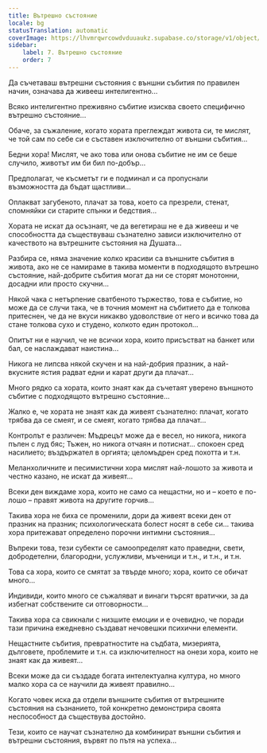 ```yaml
---
title: Вътрешно състояние
locale: bg
statusTranslation: automatic
coverImage: https://lhvmrqwrcowdvduuaukz.supabase.co/storage/v1/object/public/strapi-uploads/small_cover-tratado-de-psicologia-revolucionaria.webp-5e15e1cec4e0ebebcde5d7fc7565d8fd.webp
sidebar:
    label: 7. Вътрешно състояние
    order: 7
---
```

Да съчетаваш вътрешни състояния с външни събития по правилен начин, означава да живееш интелигентно...

Всяко интелигентно преживяно събитие изисква своето специфично вътрешно състояние...

Обаче, за съжаление, когато хората преглеждат живота си, те мислят, че той сам по себе си е съставен изключително от външни събития...

Бедни хора! Мислят, че ако това или онова събитие не им се беше случило, животът им би бил по-добър...

Предполагат, че късметът ги е подминал и са пропуснали възможността да бъдат щастливи...

Оплакват загубеното, плачат за това, което са презрели, стенат, спомняйки си старите спънки и бедствия...

Хората не искат да осъзнаят, че да вегетираш не е да живееш и че способността да съществуваш съзнателно зависи изключително от качеството на вътрешните състояния на Душата...

Разбира се, няма значение колко красиви са външните събития в живота, ако не се намираме в такива моменти в подходящото вътрешно състояние, най-добрите събития могат да ни се сторят монотонни, досадни или просто скучни...

Някой чака с нетърпение сватбеното тържество, това е събитие, но може да се случи така, че в точния момент на събитието да е толкова притеснен, че да не вкуси никакво удоволствие от него и всичко това да стане толкова сухо и студено, колкото един протокол...

Опитът ни е научил, че не всички хора, които присъстват на банкет или бал, се наслаждават наистина...

Никога не липсва някой скучен и на най-добрия празник, а най-вкусните ястия радват едни и карат други да плачат...

Много рядко са хората, които знаят как да съчетаят уверено външното събитие с подходящото вътрешно състояние...

Жалко е, че хората не знаят как да живеят съзнателно: плачат, когато трябва да се смеят, и се смеят, когато трябва да плачат...

Контролът е различен: Мъдрецът може да е весел, но никога, никога пълен с луд бяс; Тъжен, но никога отчаян и потиснат... спокоен сред насилието; въздържател в оргията; целомъдрен сред похотта и т.н.

Меланхоличните и песимистични хора мислят най-лошото за живота и честно казано, не искат да живеят...

Всеки ден виждаме хора, които не само са нещастни, но и – което е по-лошо – правят живота на другите горчив...

Такива хора не биха се променили, дори да живеят всеки ден от празник на празник; психологическата болест носят в себе си... такива хора притежават определено порочни интимни състояния...

Въпреки това, тези субекти се самоопределят като праведни, свети, добродетелни, благородни, услужливи, мъченици и т.н., и т.н., и т.н.

Това са хора, които се смятат за твърде много; хора, които се обичат много...

Индивиди, които много се съжаляват и винаги търсят вратички, за да избегнат собствените си отговорности...

Такива хора са свикнали с низшите емоции и е очевидно, че поради тази причина ежедневно създават нечовешки психични елементи.

Нещастните събития, превратностите на съдбата, мизерията, дълговете, проблемите и т.н. са изключителност на онези хора, които не знаят как да живеят...

Всеки може да си създаде богата интелектуална култура, но много малко хора са се научили да живеят правилно...

Когато човек иска да отдели външните събития от вътрешните състояния на съзнанието, той конкретно демонстрира своята неспособност да съществува достойно.

Тези, които се научат съзнателно да комбинират външни събития и вътрешни състояния, вървят по пътя на успеха...

